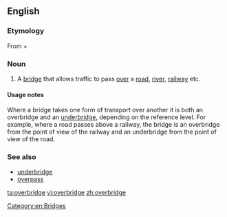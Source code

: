 ==English==

===Etymology===
From {{term|over}} + {{term|bridge}}

===Noun===
{{en-noun}}

# {{context|British}} A [[bridge]] that allows traffic to pass [[over]] a [[road]], [[river]], [[railway]] etc.

====Usage notes====
Where a bridge takes one form of transport over another it is both an overbridge and an [[underbridge]], depending on the reference level. For example, where a road passes above a railway, the bridge is an overbridge from the point of view of the railway and an underbridge from the point of view of the road.

===See also===
*[[underbridge]]
*[[overpass]]

[[Category:en:Bridges]]
[[ta:overbridge]]
[[vi:overbridge]]
[[zh:overbridge]]